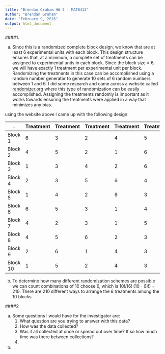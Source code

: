 ```yaml
---
title: "Brendan Graham HW 2 - MAT8412"
author: "Brendan Graham"
date: "February 9, 2016"
output: html_document
---
```


####1.

a) Since this is a randomized complete block design, we know that are at least 6 experimental units with each block. This design structure ensures that, at a minimum, a complete set of treatments can be assigned to experimental units in each block. Since the block size = 6,  we will have exactly 1 treatment per experimental unit per block. Randomizing the treatments in this case can be accomplished using a random number generator to generate 10 sets of 6 random numbers between 1 and 6. I did some research and came across a website called [randomizer.org](https://www.randomizer.org/) where this type of randomization can be easily accomplished. Assigning the treatments randomly is important as it works towards ensuring the treatments were applied in a way that minimizes any bias.

using the website above I came up with the following design:

.              | Treatment  |  Treatment |   Treatment |  Treatment |  Treatment   |  Treatment   | 
------------- | -------------|--------------|--------------|--------------|--------------|--------------|
Block 1       | 6 | 3 | 2 | 4| 5 | 1 |
Block 2       | 4 | 5 | 2 | 1| 6 | 3 |
Block 3       |  1 | 3 | 4 | 2| 6 | 5 |
Block 4       | 2 | 3 | 5 | 6| 4 | 1 |
Block 5       |  1 | 4 | 2 | 6 | 3 | 5 |
Block 6       | 6 | 5 | 3 | 1| 4 | 2 |
Block 7       | 4 | 2 | 3 | 1| 5 | 6 |
Block 8       |  4 | 5 | 6 |  2 | 3 | 1 |
Block 9       | 2 | 6 | 1 | 4| 3 | 5 |
Block 10      |  1 | 5 | 2 | 4| 3 | 6 |


b) To determine how many different randomization schemes are possible we can count combinations of 10 choose 6, which is 10!/(6! (10 - 6)!) = 210. There are 210 different ways to arrange the 6 treatments among the 10 blocks.


####2 

a) Some questions I would have for the investigator are:
    1. What question are you trying to answer with this data?
    2. How was the data collected?
    3. Was it all collected at once or spread out over time? If so how much time was there between collections?
    4. 

b)